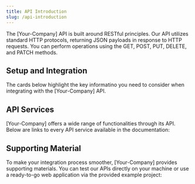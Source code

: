 ```yaml
---
title: API Introduction
slug: /api-introduction
---
```



The [Your-Company] API is built around RESTful principles. Our API utilizes standard HTTP protocols, returning JSON payloads in response to HTTP requests. You can perform operations using the GET, POST, PUT, DELETE, and PATCH methods.

## Setup and Integration

The cards below highlight the key informatino you need to consider when integrating with the [Your-Company] API.

## API Services

[Your-Company] offers a wide range of functionalities through its API. Below are links to every API service available in the documentation:

<CardList cols={4}>

<Card 
  title="Service 1"
  icon="arrow-square-up-right"
  iconType='regular'
/>

<Card 
  title="Service 2" 
  icon="arrow-square-up-right"
  iconType='regular'
/>

<Card 
  title="Service 3" 
  icon="arrow-square-up-right"
  iconType='regular'
/>

<Card 
  title="Service 4"
  icon="arrow-square-up-right"
  iconType='regular'
/>
		
<Card 
  title="Service 5" 
  icon="arrow-square-up-right"
  iconType='regular'
/>  
		
<Card 
  title="Service 5" 
  icon="arrow-square-up-right"
  iconType='regular'
/>
		
<Card 
  title="Service 5" 
  icon="arrow-square-up-right"
  iconType='regular'
/>
<Card 
  title="Service 5" 
  icon="arrow-square-up-right"
  iconType='regular'
/>

</CardList>

## Supporting Material

To make your integration process smoother, [Your-Company] provides supporting materials. You can test our APIs directly on your machine or use a ready-to-go web application via the provided example project:

<Card 
  title="Postman Collection" 
  icon="rocket-launch"
  description="Try out the [Your-Company] API using our Postman collection."
  iconType='regular'
/>


